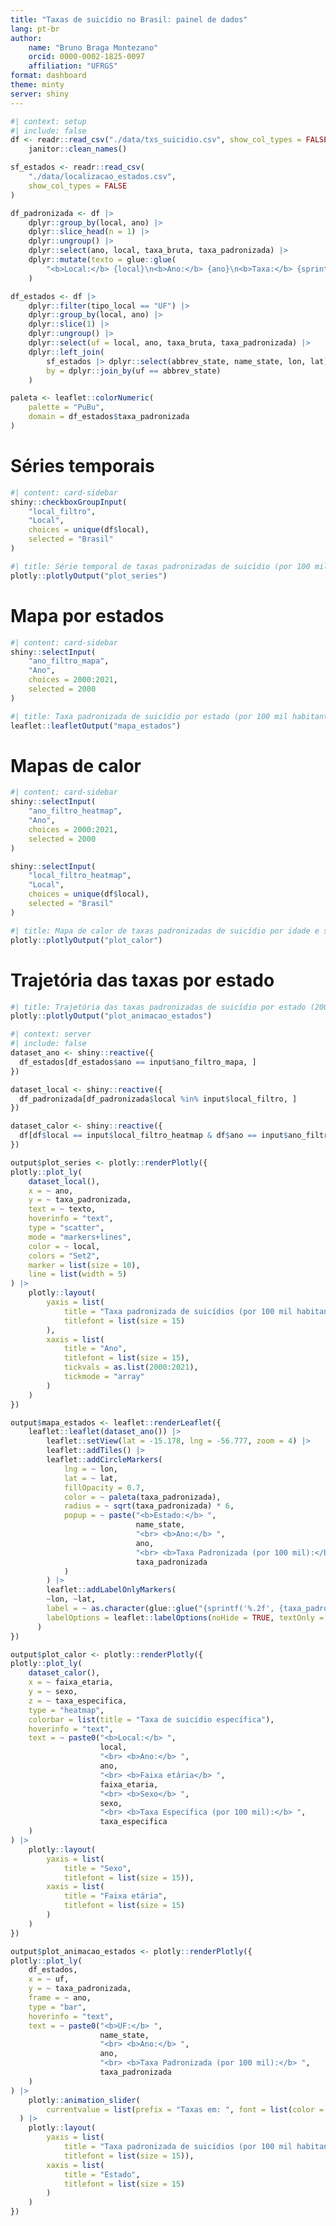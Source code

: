 ```yaml
---
title: "Taxas de suicídio no Brasil: painel de dados"
lang: pt-br
author:
    name: "Bruno Braga Montezano"
    orcid: 0000-0002-1825-0097
    affiliation: "UFRGS"
format: dashboard
theme: minty
server: shiny
---
```


```r
#| context: setup
#| include: false
df <- readr::read_csv("./data/txs_suicidio.csv", show_col_types = FALSE) |>
    janitor::clean_names()

sf_estados <- readr::read_csv(
    "./data/localizacao_estados.csv",
    show_col_types = FALSE
)

df_padronizada <- df |>
    dplyr::group_by(local, ano) |>
    dplyr::slice_head(n = 1) |>
    dplyr::ungroup() |>
    dplyr::select(ano, local, taxa_bruta, taxa_padronizada) |>
    dplyr::mutate(texto = glue::glue(
        "<b>Local:</b> {local}\n<b>Ano:</b> {ano}\n<b>Taxa:</b> {sprintf('%.2f', {taxa_padronizada})}")
    )

df_estados <- df |>
    dplyr::filter(tipo_local == "UF") |>
    dplyr::group_by(local, ano) |>
    dplyr::slice(1) |>
    dplyr::ungroup() |>
    dplyr::select(uf = local, ano, taxa_bruta, taxa_padronizada) |>
    dplyr::left_join(
        sf_estados |> dplyr::select(abbrev_state, name_state, lon, lat),
        by = dplyr::join_by(uf == abbrev_state)
    )

paleta <- leaflet::colorNumeric(
    palette = "PuBu",
    domain = df_estados$taxa_padronizada
)
```


# Séries temporais

```r
#| content: card-sidebar
shiny::checkboxGroupInput(
    "local_filtro",
    "Local", 
    choices = unique(df$local),
    selected = "Brasil"
)
```

```r
#| title: Série temporal de taxas padronizadas de suicídio (por 100 mil habitantes)
plotly::plotlyOutput("plot_series")
```

# Mapa por estados

```r
#| content: card-sidebar
shiny::selectInput(
    "ano_filtro_mapa",
    "Ano", 
    choices = 2000:2021,
    selected = 2000
)
```

```r
#| title: Taxa padronizada de suicídio por estado (por 100 mil habitantes)
leaflet::leafletOutput("mapa_estados")
```

# Mapas de calor

```r
#| content: card-sidebar
shiny::selectInput(
    "ano_filtro_heatmap",
    "Ano", 
    choices = 2000:2021,
    selected = 2000
)

shiny::selectInput(
    "local_filtro_heatmap",
    "Local", 
    choices = unique(df$local),
    selected = "Brasil"
)
```

```r
#| title: Mapa de calor de taxas padronizadas de suicídio por idade e sexo (por 100 mil habitantes)
plotly::plotlyOutput("plot_calor")
```

# Trajetória das taxas por estado

```r
#| title: Trajetória das taxas padronizadas de suicídio por estado (2000-2021)
plotly::plotlyOutput("plot_animacao_estados")
```

```r
#| context: server
#| include: false
dataset_ano <- shiny::reactive({
  df_estados[df_estados$ano == input$ano_filtro_mapa, ]
})

dataset_local <- shiny::reactive({
  df_padronizada[df_padronizada$local %in% input$local_filtro, ]
})

dataset_calor <- shiny::reactive({
  df[df$local == input$local_filtro_heatmap & df$ano == input$ano_filtro_heatmap, ]
})

output$plot_series <- plotly::renderPlotly({
plotly::plot_ly(
    dataset_local(),
    x = ~ ano,
    y = ~ taxa_padronizada,
    text = ~ texto,
    hoverinfo = "text",
    type = "scatter",
    mode = "markers+lines",
    color = ~ local,
    colors = "Set2",
    marker = list(size = 10),
    line = list(width = 5)
) |>
    plotly::layout(
        yaxis = list(
            title = "Taxa padronizada de suicídios (por 100 mil habitantes)",
            titlefont = list(size = 15)
        ),
        xaxis = list(
            title = "Ano",
            titlefont = list(size = 15),
            tickvals = as.list(2000:2021),
            tickmode = "array"
        )
    )
})

output$mapa_estados <- leaflet::renderLeaflet({
    leaflet::leaflet(dataset_ano()) |>
        leaflet::setView(lat = -15.178, lng = -56.777, zoom = 4) |>
        leaflet::addTiles() |>
        leaflet::addCircleMarkers(
            lng = ~ lon,
            lat = ~ lat,
            fillOpacity = 0.7,
            color = ~ paleta(taxa_padronizada),
            radius = ~ sqrt(taxa_padronizada) * 6,
            popup = ~ paste("<b>Estado:</b> ",
                            name_state,
                            "<br> <b>Ano:</b> ",
                            ano,
                            "<br> <b>Taxa Padronizada (por 100 mil):</b> ",
                            taxa_padronizada
            )
        ) |>
        leaflet::addLabelOnlyMarkers(
        ~lon, ~lat,
        label = ~ as.character(glue::glue("{sprintf('%.2f', {taxa_padronizada})}")),
        labelOptions = leaflet::labelOptions(noHide = TRUE, textOnly = TRUE, direction = "center")
      )
})

output$plot_calor <- plotly::renderPlotly({
plotly::plot_ly(
    dataset_calor(),
    x = ~ faixa_etaria,
    y = ~ sexo,
    z = ~ taxa_especifica,
    type = "heatmap",
    colorbar = list(title = "Taxa de suicídio específica"),
    hoverinfo = "text",
    text = ~ paste0("<b>Local:</b> ",
                    local,
                    "<br> <b>Ano:</b> ",
                    ano,
                    "<br> <b>Faixa etária</b> ",
                    faixa_etaria,
                    "<br> <b>Sexo</b> ",
                    sexo,
                    "<br> <b>Taxa Específica (por 100 mil):</b> ",
                    taxa_especifica
    )
) |>
    plotly::layout(
        yaxis = list(
            title = "Sexo",
            titlefont = list(size = 15)),
        xaxis = list(
            title = "Faixa etária",
            titlefont = list(size = 15)
        )
    )
})

output$plot_animacao_estados <- plotly::renderPlotly({
plotly::plot_ly(
    df_estados,
    x = ~ uf,
    y = ~ taxa_padronizada,
    frame = ~ ano,
    type = "bar",
    hoverinfo = "text",
    text = ~ paste0("<b>UF:</b> ",
                    name_state,
                    "<br> <b>Ano:</b> ",
                    ano,
                    "<br> <b>Taxa Padronizada (por 100 mil):</b> ",
                    taxa_padronizada
    )
) |>
    plotly::animation_slider(
        currentvalue = list(prefix = "Taxas em: ", font = list(color = "black"))
  ) |>
    plotly::layout(
        yaxis = list(
            title = "Taxa padronizada de suicídios (por 100 mil habitantes)",
            titlefont = list(size = 15)),
        xaxis = list(
            title = "Estado",
            titlefont = list(size = 15)
        )
    )
})
```
